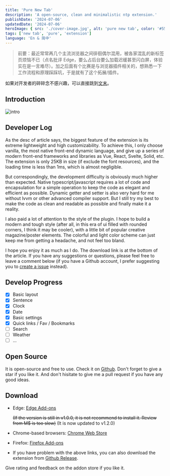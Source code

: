 ```yaml
---
title: 'Pure New Tab'
description: 'A open-source, clean and minimalistic ntp extension.'
publishDate: '2024-07-06'
updatedDate: '2024-07-06'
heroImage: { src: './cover-image.jpg', alt: 'pure new tab', color: '#557E78' }
tags: ['new tab', 'pure', 'extension']
language: 'En & 简中'
---
```



> 前要：最近常常再几个主流浏览器之间徘徊偶尔混用，被各家混乱的新标签页烦恼不已（点名批评 Edge，要么占后台要么加载迟缓甚至闪白屏，体验实在是一言难尽）。加之后面有个比赛是与浏览器插件相关的，想熟悉一下工作流程和原理踩踩坑，于是就有了这个拓展/插件。

如果对开发者的碎碎念不感兴趣，可以直接跳到[文末](#open-source)。

## Introduction

![intro](intro.jpg)

## Developer Log

As the desc of article says, the biggest feature of the extension is its extreme lightweight and high customizability. To achieve this, I only choose vanilla, the most native front-end dynamic language, and give up a series of modern front-end frameworks and libraries as Vue, React, Svelte, Solid, etc. The extension is only 25KB in size (if exclude the font resources), and the loading time is less than 1ms, which is almost negligible.

But correspondingly, the development difficulty is obviously much higher than expected. Native typescript/javascript requires a lot of code and encapsulation for a simple operation to keep the code as elegant and efficient as possible. Dynamic getter and setter is also very hard for me without lvvm or other advanced compiler support. But I still try my best to make the code as clean and readable as possible and finally make it a reality.

I also paid a lot of attention to the style of the plugin. I hope to build a modern and tough style (after all, in this era of ui filled with rounded corners, I think it may be cooler), with a little bit of popular creative magazine/poster elements. The colorful and light color scheme can just keep me from getting a headache, and not feel too bland.

I hope you enjoy it as much as I do. The download link is at the bottom of the article. If you have any suggestions or questions, please feel free to leave a comment below (if you have a Github account, I prefer suggesting you to [create a issue](https://github.com/cworld1/pure-new-tab/issues) instead).

## Develop Progress

- [x] Basic layout
- [x] Sentence
- [x] Clock
- [x] Date
- [x] Basic settings
- [x] Quick links / Fav / Bookmarks
- [ ] Search
- [ ] Weather
- [ ] ...

## Open Source

It is open-source and free to use. Check it on [Github](https://github.com/cworld1/pure-new-tab). Don't forget to give a star if you like it. And don't hisitate to give me a pull request if you have any good ideas.

<GithubCard repo='cworld1/pure-new-tab' />

## Download

- Edge: [Edge Add-ons](https://microsoftedge.microsoft.com/addons/detail/pure-new-tab/fnbdnahaooncnjmjmgfadeoongmofeac)

  ~~(If the version is still in v1.0.0, it is not recommend to install it. Review from M$ is too slow)~~ (It is now updated to v1.2.0)

- Chrome-based browsers: [Chrome Web Store](https://chromewebstore.google.com/detail/pure-new-tab/agnlbedodjakghighoekfbbdnpbebbll)

- Firefox: [Firefox Add-ons](https://addons.mozilla.org/en-US/firefox/addon/pure-new-tab/)

- If you have problem with the above links, you can also download the extension from [Github Release](https://github.com/cworld1/pure-new-tab/releases/latest).

Give rating and feedback on the addon store if you like it.
